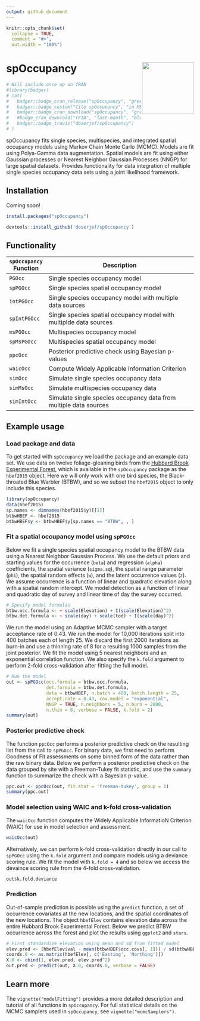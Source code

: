 ```yaml
---
output: github_document
---
```


<!-- README.md is generated from README.Rmd. Please edit that file -->

```r
knitr::opts_chunk$set(
  collapse = TRUE,
  comment = "#>",
  out.width = "100%")
```

# spOccupancy <a href='https://www.jeffdoser.com/files/spoccupancy-web/'><img src="man/figures/logo.png" align="right" height="139"/></a>


```r
# Will include once up on CRAN
#library(badger)
# cat(
# 	badger::badge_cran_release("spOccupancy", "green"),
# 	badger::badge_custom("Cite spOccupancy", "in MEE", "yellow", "https://jeffdoser.com"),
# 	badger::badge_cran_download("spOccupancy", "grand-total", "blue"),
# 	#badge_cran_download("rFIA", "last-month", "blue"),
# 	badger::badge_travis("doserjef/spOccupancy")
# )
```

spOccupancy fits single species, multispecies, and integrated spatial occupancy models using Markov Chain Monte Carlo (MCMC). Models are fit using Polya-Gamma data augmentation. Spatial models are fit using either Gaussian processes or Nearest Neighbor Gaussian Processes (NNGP) for large spatial datasets. Provides functionality for data integration of multiple single species occupancy data sets using a joint likelihood framework. 

## Installation

Coming soon!

<!--You can install the released version of `spOccupancy` from [CRAN](https://CRAN.R-project.org) with:-->

```r
install.packages("spOccupancy")
```

<!--Alternatively, you can install the development version from GitHub, although note this will only work if you have the proper compilation tools, as the `C/C++` code must be compiled:-->
```r
devtools::install_github('doserjef/spOccupancy')
```

## Functionality

|`spOccupancy` Function  | Description                                                   |
|---------------- |----------------------------------------------------------------------|
|`PGOcc`          | Single species occupancy model                                       |
|`spPGOcc`        | Single species spatial occupancy model                               |
|`intPGOcc`       | Single species occupancy model with multiple data sources            |
|`spIntPGOcc`     | Single species spatial occupancy model with multiplde data sources   |
|`msPGOcc`        | Multispecies occupancy model                                         |
|`spMsPGOcc`      | Multispecies spatial occupancy model                                 |
|`ppcOcc`         | Posterior predictive check using Bayesian p-values                   | 
|`waicOcc`        | Compute Widely Applicable Information Criterion                      |
|`simOcc`         | Simulate single species occupancy data                               |
|`simMsOcc`       | Simulate multispecies occupancy data                                 |
|`simIntOcc`      | Simulate single species occupancy data from multiple data sources

## Example usage

### Load package and data

To get started with `spOccupancy` we load the package and an example data set. We use data on twelve foliage-gleaning birds from the [Hubbard Brook Experimental Forest](https://hubbardbrook.org/), which is available in the `spOccupancy` package as the `hbef2015` object. Here we will only work with one bird species, the Black-throated Blue Warbler (BTBW), and so we subset the `hbef2015` object to only include this species.

```r
library(spOccupancy)
data(hbef2015)
sp.names <- dimnames(hbef2015$y)[[1]]
btbwHBEF <- hbef2015
btbwHBEF$y <- btbwHBEF$y[sp.names == "BTBW", , ]
```

### Fit a spatial occupancy model using `spPGOcc`

Below we fit a single species spatial occupancy model to the BTBW data using a Nearest Neighbor Gaussian Process. We use the default priors and starting values for the occurrence (`beta`) and regression (`alpha`) coefficients, the spatial variance (`sigma.sq`), the spatial range parameter (`phi`), the spatial random effects (`w`), and the latent occurrence values (`z`). We assume occurrence is a function of linear and quadratic elevation along with a spatial random intercept. We model detection as a function of linear and quadratic day of survey and linear time of day the survey occurred.

```r
# Specify model formulas
btbw.occ.formula <- ~ scale(Elevation) + I(scale(Elevation)^2)
btbw.det.formula <- ~ scale(day) + scale(tod) + I(scale(day)^2)
```

We run the model using an Adaptive MCMC sampler with a target acceptance rate of 0.43. We run the model for 10,000 iterations split into 400 batches each of length 25. We discard the first 2000 iterations as burn-in and use a thinning rate of 8 for a resulting 1000 samples from the joint posterior. We fit the model using 5 nearest neighbors and an exponential correlation function. We also specify the `k.fold` argument to perform 2-fold cross-validation after fitting the full model. 

```r
# Run the model
out <- spPGOcc(occ.formula = btbw.occ.formula,
               det.formula = btbw.det.formula,
               data = btbwHBEF, n.batch = 400, batch.length = 25,
               accept.rate = 0.43, cov.model = "exponential", 
               NNGP = TRUE, n.neighbors = 5, n.burn = 2000, 
               n.thin = 8, verbose = FALSE, k.fold = 2)
summary(out)
```

### Posterior predictive check

The function `ppcOcc` performs a posterior predictive check on the resulting list from the call to `spPGOcc`. For binary data, we first need to perform Goodness of Fit assessments on some binned form of the data rather than the raw binary data. Below we perform a posterior predictive check on the data grouped by site with a Freeman-Tukey fit statistic, and use the `summary` function to summarize the check with a Bayesian p-value.

```r
ppc.out <- ppcOcc(out, fit.stat = 'freeman-tukey', group = 1)
summary(ppc.out)
```

### Model selection using WAIC and k-fold cross-validation

The `waicOcc` function computes the Widely Applicable InformatioN Criterion (WAIC) for use in model selection and assessment. 

```r
waicOcc(out)
```

Alternatively, we can perform k-fold cross-validation directly in our call to `spPGOcc` using the `k.fold` argument and compare models using a deviance scoring rule. We fit the model with `k.fold = 4` and so below we access the devaince scoring rule from the 4-fold cross-validation. 

```r
out$k.fold.deviance
```

### Prediction

Out-of-sample prediction is possible using the `predict` function, a set of occurrence covariates at the new locations, and the spatial coordinates of the new locations. The object `hbefElev` contains elevation data across the entire Hubbard Brook Experimental Forest. Below we predict BTBW occurrence across the forest and plot the results using `ggplot2` and `stars`. 

```r
# First standardize elevation using mean and sd from fitted model
elev.pred <- (hbefElev$val - mean(btbwHBEF$occ.covs[, 1])) / sd(btbwHBEF$occ.covs[, 1])
coords.0 <- as.matrix(hbefElev[, c('Easting', 'Northing')])
X.0 <- cbind(1, elev.pred, elev.pred^2)
out.pred <- predict(out, X.0, coords.0, verbose = FALSE)
```

## Learn more

The `vignette("modelFitting")` provides a more detailed description and tutorial of all functions in `spOccupancy`. For full statistical details on the MCMC samplers used in `spOccupancy`, see `vignette("mcmcSamplers")`. 


